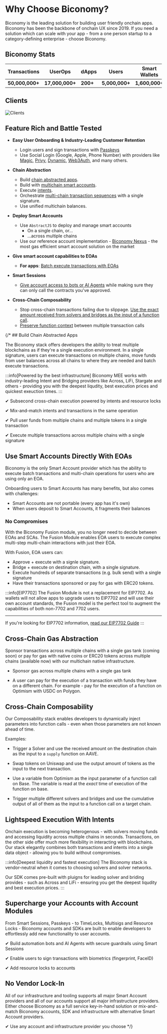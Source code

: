 
# Why Choose Biconomy?

Biconomy is the leading solution for building user friendly onchain
apps. Biconomy has been the backbone of onchain UX since 2019. 
If you need a solution which can scale with your app - from a one person startup 
to a category-defining enterprise - choose Biconomy.


## Biconomy Stats
| Transactions | UserOps | dApps | Users | Smart Wallets |
|---------------------|-----------------|--------------|----------------|---------------------|
| **50,000,000+** | **17,000,000+** | **200+** | **5,000,000+** | **1,600,000+** |

## Clients 

![Clients](https://i.imgur.com/ZBMC59B.png)


## Feature Rich and Battle Tested

* **Easy User Onboarding & Industry-Leading Customer Retention**
  * Login users and sign transactions with [Passkeys](/modules/validators/passkeyValidator/) 
  * Use Social Login (Google, Apple, Phone Number) with providers like [Magic](/tutorials/signers/magic),
   [Privy](/tutorials/signers/privy), [Dynamic](/tutorials/signers/dynamic), 
   [Web3Auth](/tutorials/signers/magic), and many others.

* **Chain Abstraction**
  * Build [chain abstracted apps](/mee/tutorials/build-chainabstracted-app).
  * Build with [multichain smart accounts](/mee/tutorials/manage-multichain-sca).
  * Execute [intents](/mee/tutorials/execute-intent).
  * Orchestrate [multi-chain transaction sequences](/mee/tutorials/build-chainabstracted-app) with a single signature.
  * Use unified multichain balances.

* **Deploy Smart Accounts**
  * Use `AbstractJS` to deploy and manage smart accounts
    * On a single chain, or...
    * ...across multiple chains
  * Use our reference account implementation - [Biconomy Nexus](/overview) - the most gas efficient smart account solution on the market

* **Give smart account capabilities to EOAs**
  * **For apps**: [Batch execute transactions with EOAs](/mee/fusion)

* **Smart Sessions**
  * [Give account access to bots or AI Agents](/tutorials/smart-sessions) while making sure they can
  only call the contracts you've approved.

* **Cross-Chain Composability**
  * Stop cross-chain transactions failing due to slippage. [Use the exact
  amount received from solvers and bridges as the input of a function call](/composability/using-fallback-handlers).
  * [Preserve function context](/composability) between multiple transaction calls


{/* ## Build Chain Abstracted Apps

The Biconomy stack offers developers the ability to treat multiple blockchains as if
they're a single execution environment. In a single signature, users can execute transactions
on multiple chains, move funds from user balances across all chains to where they are needed and
batch execute transactions.

:::info[Powered by the best infrastructure]
Biconomy MEE works with industry-leading Intent and Bridging providers like Across, LiFi, Stargate
and others - providing you with the deepest liqudity, best execution prices and quickest exeuction times.
:::

✔ Subsecond cross-chain execution powered by intents and resource locks

✔ Mix-and-match intents and transactions in the same operation

✔ Pull user funds from multiple chains and multiple tokens in a single transaction

✔ Execute multiple transactions across multiple chains with a single signature

## Use Smart Accounts Directly With EOAs

Biconomy is the only Smart Account provider which has the ability to execute batch
transactions and multi-chain operations for users who are using only an EOA.

Onboarding users to Smart Accounts has many benefits, but also comes with challenges:

- Smart Accounts are not portable (every app has it's own)
- When users deposit to Smart Accounts, it fragments their balances

### No Compromises

With the Biconomy Fusion module, you no longer need to decide between EOAs
and SCAs. The Fusion Module enables EOA users to execute complex multi-step
multi-chain interactions with just their EOA.

With Fusion, EOA users can:
- Approve + execute with a signle signature.
- Bridge + execute on destination chain, with a single signature.
- Execute hundreds of separate transactions (e.g. bulk send) with a single signature
- Have their transactions sponsored or pay for gas with ERC20 tokens.


:::info[EIP7702]
The Fusion Module is not a replacement for EIP7702. As wallets will not allow
apps to upgrade users to EIP7702 and will use their own account standards, the 
Fusion model is the perfect tool to augment the capabilities of both non-7702 and
7702 users.

---

If you're looking for EIP7702 information, [read our EIP7702 Guide](/eip7702/wallet-guide)
:::

## Cross-Chain Gas Abstraction 

Sponsor transactions across multiple chains with a single gas tank (coming soon) or pay for gas
with native coins or ERC20 tokens across multiple chains (available now) with our multichain native
infrastructure.

- Sponsor gas across multiple chains with a single gas tank

- A user can pay for the execution of a transaction with funds they have on a different chain. 
For example - pay for the execution of a function on Optimism with USDC on Polygon.


## Cross-Chain Composability

Our Composability stack enables developers to dynamically inject parameters
into function calls - even when those parameters are not known ahead of time.

Examples:

- Trigger a Solver and use the received amount on the destination chain
as the input to a `supply` function on AAVE.

- Swap tokens on Uniswap and use the output amount of tokens as the input
to the next transaction.

- Use a variable from Optimism as the input parameter of a function call
on Base. The variable is read at the _exact_ time of execution of the function
on base.

- Trigger multiple different solvers and bridges and use the cumulative output
of all of them as the input to a function call on a target chain.


## Lightspeed Execution With Intents

Onchain execution is becoming heterogenous - with solvers moving funds and accessing liquidity
across multiple chains in seconds. Transactions, on the other side offer much more flexibility in
interacting with blockchains. Our stack elegantly combines both transactions and intents into a single
data object - allowing you to build without compromises.

:::info[Deepest liquidity and fastest execution]
The Biconomy stack is vendor-neutral when it comes to choosing solvers and solver networks. 

Our SDK
comes pre-built with pluigns for leading solver and briding provides - such as Across and LiFi - ensuring
you get the deepest liqudity and best execution prices.
:::

## Supercharge your Accounts with Account Modules

From Smart Sessions, Passkeys - to TimeLocks, Multisigs and Resource Locks - Biconomy accounts
and SDKs are built to enable developers to effortlessly add new functionality to user accounts.

✔ Build automation bots and AI Agents with secure guardrails using Smart Sessions

✔ Enable users to sign transactions with biometrics (fingerprint, FaceID)

✔ Add resource locks to accounts


## No Vendor Lock-In

All of our infrastructure and tooling supports all major Smart Account providers and all of our 
accounts support all major infrastructure providers. Either choose Biconomy as a full service 
key-in-hand solution or mix-and-match Biconomy accounts, SDK and infrastructure with alternative
Smart Account providers.

✔ Use any account and infrastructure provider you choose
 */}
